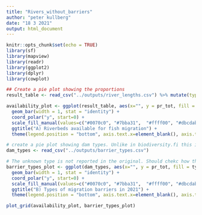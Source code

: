 ---
title: "Rivers_without_barriers"
author: "peter kullberg"
date: "18 3 2021"
output: html_document
---

```{r setup, include=FALSE, message=FALSE}
knitr::opts_chunk$set(echo = TRUE)
library(sf)
library(mapview)
library(readr)
library(ggplot2)
library(dplyr)
library(cowplot)
```


```{r proportions, include = FALSE}
## Create a pie plot showing the proportions
result_table <- read_csv("../outputs/river_lengths.csv") %>% mutate(type = factor(accessibility, levels = c("free", "through_fisway", "fisway_and_partial", "blocked")))

availability_plot <- ggplot(result_table, aes(x="", y = pr_tot, fill = type))+
  geom_bar(width = 1, stat = "identity") +
  coord_polar("y", start=0) +
  scale_fill_manual(values=c("#0070c0", "#7bba31",  "#ffff00", "#dbcdab"), labels = c("Free-flowing", "Infered", "Fishway", "Blocked")) +
  ggtitle("A) Riverbeds available for fish migration") + 
  theme(legend.position = "bottom", axis.text.x=element_blank(), axis.title.x=element_blank(), axis.title.y=element_blank(), axis.ticks.y=element_blank(), legend.title = element_blank())

# create a pie plot showing dam types. Unlike in biodiversity.fi this is shown only for one year and using pie chart
dam_types <- read_csv("../outputs/barrier_types.csv")

# The unknown type is not reported in the original. Should chekc how they were treated.
barrier_types_plot <- ggplot(dam_types, aes(x="", y = pr_tot, fill = type))+
  geom_bar(width = 1, stat = "identity") +
  coord_polar("y", start=0) + 
  scale_fill_manual(values=c("#0070c0", "#7bba31",  "#ffff00", "#dbcdab"), labels = c("Unknown", "Fishway", "Infered", "Blocked")) +
  ggtitle("B) Types of migration barriers in 2021") + 
  theme(legend.position = "bottom", axis.text.x=element_blank(), axis.title.x=element_blank(), axis.title.y=element_blank(), axis.ticks.y=element_blank(), legend.title = element_blank())

```

```{r plot, echo = FALSE, message = FALSE, warning = FALSE}
plot_grid(availability_plot, barrier_types_plot)
```

